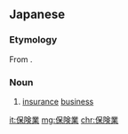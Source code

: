 ==Japanese==
{{ja-kanjitab|ほ|けん|ぎょう|yomi=on}}

===Etymology===
From {{suffix|ja|保険|業|tr1=hoken|tr2=gyō|t1=[[insurance]]|t2=[[business]]}}.

===Noun===
{{ja-noun|ほけんぎょう}}

# [[insurance]] [[business]]

[[it:保険業]]
[[mg:保険業]]
[[chr:保険業]]